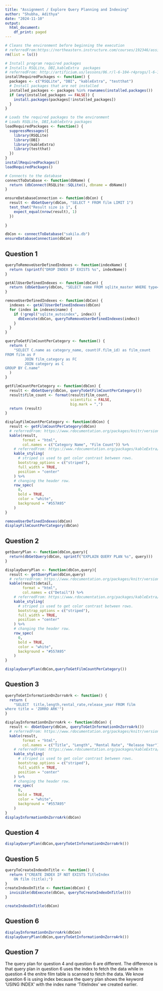 ```yaml
---
title: "Assignment / Explore Query Planning and Indexing"
author: "Shubha, Adithya"
date: "2024-11-10"
output:
  html_document:
    df_print: paged
---
```


```r
# Cleans the environment before beginning the execution
# referredFrom:https://northeastern.instructure.com/courses/192346/assignments/2351524
rm(list = ls())
```


```r
# Install program required packages
# Installs RSQLite, DBI,kableExtra  packages
# referredFrom: http://artificium.us/lessons/06.r/l-6-104-r4progs/l-6-104.html#Install_Packages_on_Demand
installRequiredPackages <- function() {
  packages <- c("RSQLite", "DBI", "kableExtra", "testthat")
  # Install packages that are not installed
  installed_packages <- packages %in% rownames(installed.packages())
  if (any(installed_packages == FALSE)) {
    install.packages(packages[!installed_packages])
  }
}

# Loads the required packages to the environment
# Loads RSQLite, DBI,kableExtra packages
loadRequiredPackages <- function() {
  suppressMessages({
    library(RSQLite)
    library(DBI)
    library(kableExtra)
    library(testthat)
  })
}
installRequiredPackages()
loadRequiredPackages()
```

```r
# Connects to the database
connectToDatabase <- function(dbName) {
  return (dbConnect(RSQLite::SQLite(), dbname = dbName))
}

ensureDatabaseConnection <- function(dbCon) {
  result <- dbGetQuery(dbCon, "SELECT * FROM film LIMIT 1")
  test_that("Result size is 1", {
    expect_equal(nrow(result), 1)
  })
  
}

dbCon <- connectToDatabase("sakila.db")
ensureDatabaseConnection(dbCon)
```

## Question 1
```r

queryToRemoveUserDefinedIndexes <- function(indexName) {
  return (sprintf("DROP INDEX IF EXISTS %s", indexName))
}

getAllUserDefinedIndexes <- function(dbCon) {
  return (dbGetQuery(dbCon, "SELECT name FROM sqlite_master WHERE type='index'"))
}

removeUserDefinedIndexes <- function(dbCon) {
  indexes <- getAllUserDefinedIndexes(dbCon)
  for (index in indexes$name) {
    if (!grepl("sqlite_autoindex", index)) {
      dbExecute(dbCon, queryToRemoveUserDefinedIndexes(index))
    }
  }
}

queryToGetFilmCountPerCategory <- function() {
  return (
    "SELECT C.name as category_name, count(F.film_id) as film_count
FROM film as F
         JOIN film_category as FC
         JOIN category as C
GROUP BY C.name"
  )
}

getFilmCountPerCategory <- function(dbCon) {
  result <- dbGetQuery(dbCon, queryToGetFilmCountPerCategory())
  result$film_count <- format(result$film_count,
                              scientific = FALSE,
                              big.mark = ",")
  return (result)
}

displayFilmCountPerCategory <- function(dbCon) {
  result <- getFilmCountPerCategory(dbCon)
  # referredFrom: https://www.rdocumentation.org/packages/knitr/versions/1.48/topics/kable
  kable(result,
        format = "html",
        col.names = c("Category Name", "Film Count")) %>%
    # referredFrom: https://www.rdocumentation.org/packages/kableExtra/versions/1.4.0/topics/kable_styling
    kable_styling(
      # striped is used to get color contrast between rows.
      bootstrap_options = c("striped"),
      full_width = TRUE,
      position = "center"
    ) %>%
    # changing the header row.
    row_spec(
      0,
      bold = TRUE,
      color = "white",
      background = "#557A95"
    )
}

removeUserDefinedIndexes(dbCon)
displayFilmCountPerCategory(dbCon)
```

## Question 2
```r
getQueryPlan <- function(dbCon,query){
  return(dbGetQuery(dbCon, sprintf("EXPLAIN QUERY PLAN %s", query)))
}

displayQueryPlan <- function(dbCon,query){
  result <- getQueryPlan(dbCon,query)
  # referredFrom: https://www.rdocumentation.org/packages/knitr/versions/1.48/topics/kable
  kable(result$detail,
        format = "html",
        col.names = c("Detail")) %>%
    # referredFrom: https://www.rdocumentation.org/packages/kableExtra/versions/1.4.0/topics/kable_styling
    kable_styling(
      # striped is used to get color contrast between rows.
      bootstrap_options = c("striped"),
      full_width = TRUE,
      position = "center"
    ) %>%
    # changing the header row.
    row_spec(
      0,
      bold = TRUE,
      color = "white",
      background = "#557A95"
    )
}

displayQueryPlan(dbCon,queryToGetFilmCountPerCategory())
```

## Question 3
```r
queryToGetInformationOnZorroArk <- function() {
  return (
    "SELECT  title,length,rental_rate,release_year FROM film
where title = 'ZORRO ARK'")
}

displayInformationOnZorroArk <- function(dbCon) {
  result <- dbGetQuery(dbCon, queryToGetInformationOnZorroArk())
  # referredFrom: https://www.rdocumentation.org/packages/knitr/versions/1.48/topics/kable
  kable(result,
        format = "html",
        col.names = c("Title", "Length", "Rental Rate", "Release Year")) %>%
    # referredFrom: https://www.rdocumentation.org/packages/kableExtra/versions/1.4.0/topics/kable_styling
    kable_styling(
      # striped is used to get color contrast between rows.
      bootstrap_options = c("striped"),
      full_width = TRUE,
      position = "center"
    ) %>%
    # changing the header row.
    row_spec(
      0,
      bold = TRUE,
      color = "white",
      background = "#557A95"
    )
}
displayInformationOnZorroArk(dbCon)
```

## Question 4
```r
displayQueryPlan(dbCon,queryToGetInformationOnZorroArk())
```

## Question 5
```r
queryToCreateIndexOnTitle <- function() {
  return ("CREATE INDEX IF NOT EXISTS TitleIndex
    ON film (title);")
}
createIndexOnTitle <- function(dbCon) {
  invisible(dbExecute(dbCon, queryToCreateIndexOnTitle()))
}

createIndexOnTitle(dbCon)
```

## Question 6
```r
displayInformationOnZorroArk(dbCon)
displayQueryPlan(dbCon,queryToGetInformationOnZorroArk())
```

## Question 7
The query plan for question 4 and question 6 are different.
The difference is that query plan in question 6 uses the index to fetch the data while in 
question 4 the enitre film table is scanned to fetch the data.
We know question 6 is using index because the query plan shows the keyword 'USING INDEX' with the
index name 'TitleIndex' we created earlier.

